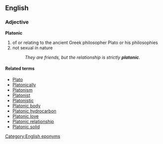 ==English==
===Adjective===
'''Platonic'''<!-- always capitalised or not? -->

#of or relating to the ancient Greek philosopher Plato or his philosophies
#not sexual in nature
#:''They are friends, but the relationship is strictly '''platonic'''.''

====Related terms====
*[[Plato]]
*[[Platonically]]
*[[Platonism]]
*[[Platonist]]
*[[Platonistic]]
*[[Platonic body]]
*[[Platonic hydrocarbon]]
*[[Platonic love]]
*[[Platonic relationship]]
*[[Platonic solid]]

[[Category:English eponyms]]